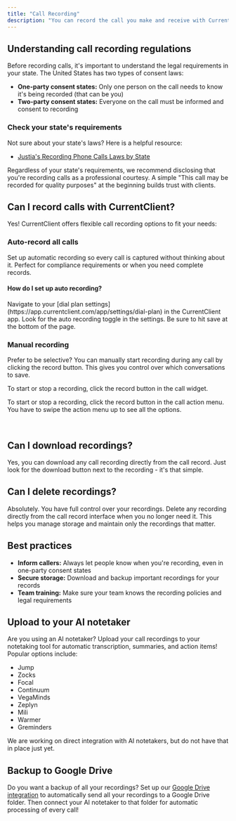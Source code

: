 ```yaml
---
title: "Call Recording"
description: "You can record the call you make and receive with CurrentClient. Good to know some regulations may apply though."
---
```


## Understanding call recording regulations

Before recording calls, it's important to understand the legal requirements in your state. The United States has two types of consent laws:

- **One-party consent states:** Only one person on the call needs to know it's being recorded (that can be you)
- **Two-party consent states:** Everyone on the call must be informed and consent to recording

### Check your state's requirements

Not sure about your state's laws? Here is a helpful resource:

- [Justia's Recording Phone Calls Laws by State](https://www.justia.com/50-state-surveys/recording-phone-calls-and-conversations/)

<Tip>
  Regardless of your state's requirements, we recommend disclosing that you're
  recording calls as a professional courtesy. A simple "This call may be
  recorded for quality purposes" at the beginning builds trust with clients.
</Tip>

## Can I record calls with CurrentClient?

Yes! CurrentClient offers flexible call recording options to fit your needs:

### Auto-record all calls

Set up automatic recording so every call is captured without thinking about it. Perfect for compliance requirements or when you need complete records.

#### How do I set up auto recording?

<Steps>
  <Step title="Go to dial plan settings">
    Navigate to your [dial plan settings](https://app.currentclient.com/app/settings/dial-plan) in the CurrentClient app.
  </Step>

<Step title="Turn on auto recording">
  Look for the auto recording toggle in the settings.
</Step>

  <Step title="Save your settings">
    Be sure to hit save at the bottom of the page.
  </Step>
</Steps>

### Manual recording

Prefer to be selective? You can manually start recording during any call by clicking the record button. This gives you control over which conversations to save.

<Tabs>
  <Tab title="Desktop" icon="desktop">
    To start or stop a recording, click the record button in the call widget.

<Frame>
  <img
    src="/images/explainers/web-call-widget.png"
    alt=""
    className="rounded-xl"
  />
</Frame>

  </Tab>
  <Tab title="Mobile" icon="mobile">

To start or stop a recording, click the record button in the call action menu. You have to swipe the action menu up to see all the options.

  <Columns cols={2}>
  <Card title="On a call">

<Frame>
  <img
    src="/images/explainers/mobile-call-active.png"
    alt=""
    className="rounded-xl"
  />
</Frame>
  </Card>
  <Card title="Swipe the actions up">

<Frame>
  <img
    src="/images/explainers/mobile-call-actions.png"
    alt=""
    className="rounded-xl"
  />
</Frame>
  </Card>
</Columns>

  </Tab>

</Tabs>

## Can I download recordings?

Yes, you can download any call recording directly from the call record. Just look for the download button next to the recording - it's that simple.

## Can I delete recordings?

Absolutely. You have full control over your recordings. Delete any recording directly from the call record interface when you no longer need it. This helps you manage storage and maintain only the recordings that matter.

## Best practices

- **Inform callers:** Always let people know when you're recording, even in one-party consent states
- **Secure storage:** Download and backup important recordings for your records
- **Team training:** Make sure your team knows the recording policies and legal requirements

## Upload to your AI notetaker

Are you using an AI notetaker? Upload your call recordings to your notetaking tool for automatic transcription, summaries, and action items! Popular options include:

- Jump
- Zocks
- Focal
- Continuum
- VegaMinds
- Zeplyn
- Mili
- Warmer
- Greminders

<Info>
  We are working on direct integration with AI notetakers, but do not have that
  in place just yet.
</Info>

## Backup to Google Drive

Do you want a backup of all your recordings? Set up our [Google Drive integration](/guides/integrations/google-drive) to automatically send all your recordings to a Google Drive folder. Then connect your AI notetaker to that folder for automatic processing of every call!
